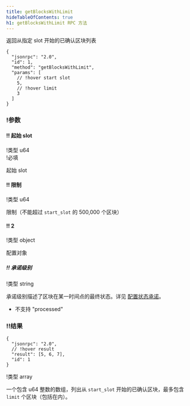 ```yaml
---
title: getBlocksWithLimit
hideTableOfContents: true
h1: getBlocksWithLimit RPC 方法
---
```


返回从指定 slot 开始的已确认区块列表

<APIMethod>

```jsonc !!request curl
{
  "jsonrpc": "2.0",
  "id": 1,
  "method": "getBlocksWithLimit",
  "params": [
    // !hover start slot
    5,
    // !hover limit
    3
  ]
}
```

### !参数

#### !! 起始 slot

!类型 u64  
!必填

起始 slot

#### !! 限制

!类型 u64

限制（不能超过 `start_slot` 的 500,000 个区块）

#### !! 2

!类型 object

配置对象

##### !! 承诺级别

!类型 string

承诺级别描述了区块在某一时间点的最终状态。详见
[配置状态承诺](/docs/rpc#configuring-state-commitment)。

- 不支持 "processed"

### !!结果

```jsonc !response
{
  "jsonrpc": "2.0",
  // !hover result
  "result": [5, 6, 7],
  "id": 1
}
```

!类型 array

一个包含 u64 整数的数组，列出从 `start_slot` 开始的已确认区块，最多包含 `limit` 个区块（包括在内）。

</APIMethod>
